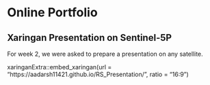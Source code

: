 # Online Portfolio

## Xaringan Presentation on Sentinel-5P

For week 2, we were asked to prepare a presentation on any satellite.

xaringanExtra::embed_xaringan(url = "https://aadarsh11421.github.io/RS_Presentation/",
                              ratio = "16:9")
